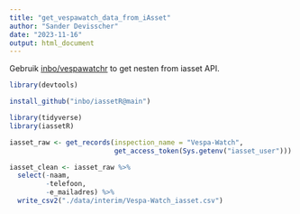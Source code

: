 ```yaml
---
title: "get_vespawatch_data_from_iAsset"
author: "Sander Devisscher"
date: "2023-11-16"
output: html_document
---
```

Gebruik [inbo/vespawatchr](https://github.com/inbo/vespawatchr) to get nesten 
from iasset API.

```r
library(devtools)

install_github("inbo/iassetR@main")
```

```r
library(tidyverse)
library(iassetR)
```

```r
iasset_raw <- get_records(inspection_name = "Vespa-Watch",
                          get_access_token(Sys.getenv("iasset_user")))
```

```r
iasset_clean <- iasset_raw %>% 
  select(-naam, 
         -telefoon,
         -e_mailadres) %>% 
  write_csv2("./data/interim/Vespa-Watch_iasset.csv")
```


